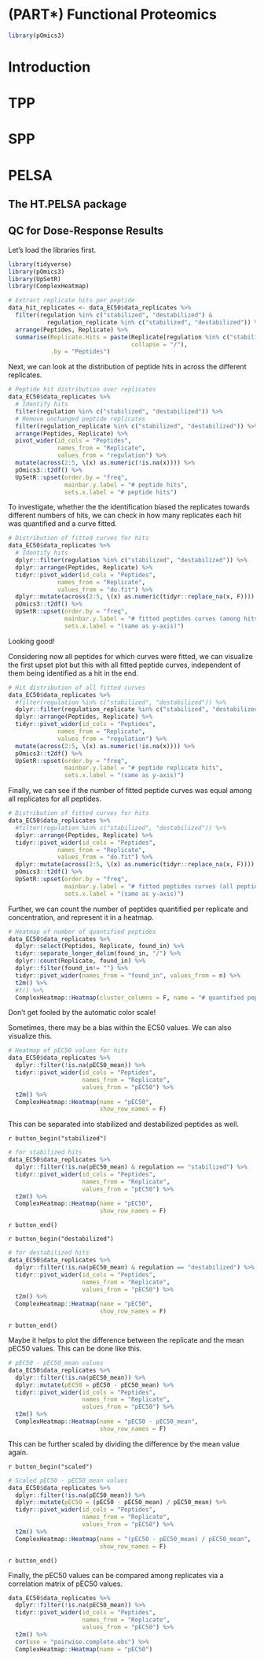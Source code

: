 # (PART\*) Functional Proteomics 

```r
library(pOmics3)
```

# Introduction




# TPP




# SPP 




# PELSA


## The HT.PELSA package



## QC for Dose-Response Results


Let's load the libraries first. 

```r
library(tidyverse)
library(pOmics3)
library(UpSetR)
library(ComplexHeatmap)
```


```r
# Extract replicate hits per peptide 
data_hit_replicates <- data_EC50$data_replicates %>% 
  filter(regulation %in% c("stabilized", "destabilized") & 
           regulation_replicate %in% c("stabilized", "destabilized")) %>% 
  arrange(Peptides, Replicate) %>% 
  summarise(Replicate.Hits = paste(Replicate[regulation %in% c("stabilized", "destabilized")], 
                                   collapse = "/"), 
            .by = "Peptides")
```



Next, we can look at the distribution of peptide hits in across the different replicates.

```r
# Peptide hit distribution over replicates 
data_EC50$data_replicates %>% 
  # Identify hits 
  filter(regulation %in% c("stabilized", "destabilized")) %>% 
  # Remove unchanged peptide replicates 
  filter(regulation_replicate %in% c("stabilized", "destabilized")) %>% 
  arrange(Peptides, Replicate) %>% 
  pivot_wider(id_cols = "Peptides", 
              names_from = "Replicate", 
              values_from = "regulation") %>% 
  mutate(across(2:5, \(x) as.numeric(!is.na(x)))) %>% 
  pOmics3::t2df() %>% 
  UpSetR::upset(order.by = "freq", 
                mainbar.y.label = "# peptide hits", 
                sets.x.label = "# peptide hits")
```

To investigate, whether the the identification biased the replicates towards different numbers of hits, we can check in how many replicates each hit was quantified and a curve fitted.

```r
# Distribution of fitted curves for hits 
data_EC50$data_replicates %>% 
  # Identify hits 
  dplyr::filter(regulation %in% c("stabilized", "destabilized")) %>% 
  dplyr::arrange(Peptides, Replicate) %>% 
  tidyr::pivot_wider(id_cols = "Peptides", 
              names_from = "Replicate", 
              values_from = "do.fit") %>% 
  dplyr::mutate(across(2:5, \(x) as.numeric(tidyr::replace_na(x, F)))) %>% 
  pOmics3::t2df() %>% 
  UpSetR::upset(order.by = "freq", 
                mainbar.y.label = "# fitted peptides curves (among hits)", 
                sets.x.label = "(same as y-axis)")
```

Looking good! 

Considering now all peptides for which curves were fitted, we can visualize the first upset plot but this with all fitted peptide curves, independent of them being identified as a hit in the end. 

```r
# Hit distribution of all fitted curves 
data_EC50$data_replicates %>% 
  #filter(regulation %in% c("stabilized", "destabilized")) %>% 
  dplyr::filter(regulation_replicate %in% c("stabilized", "destabilized")) %>% 
  dplyr::arrange(Peptides, Replicate) %>% 
  tidyr::pivot_wider(id_cols = "Peptides", 
              names_from = "Replicate", 
              values_from = "regulation") %>% 
  mutate(across(2:5, \(x) as.numeric(!is.na(x)))) %>% 
  pOmics3::t2df() %>% 
  UpSetR::upset(order.by = "freq", 
                mainbar.y.label = "# peptide replicate hits", 
                sets.x.label = "(same as y-axis)")
```


Finally, we can see if the number of fitted peptide curves was equal among all replicates for all peptides.

```r
# Distribution of fitted curves for hits 
data_EC50$data_replicates %>% 
  #filter(regulation %in% c("stabilized", "destabilized")) %>% 
  dplyr::arrange(Peptides, Replicate) %>% 
  tidyr::pivot_wider(id_cols = "Peptides", 
              names_from = "Replicate", 
              values_from = "do.fit") %>% 
  dplyr::mutate(across(2:5, \(x) as.numeric(tidyr::replace_na(x, F)))) %>% 
  pOmics3::t2df() %>% 
  UpSetR::upset(order.by = "freq", 
                mainbar.y.label = "# fitted peptides curves (all peptides)", 
                sets.x.label = "(same as y-axis)")
```


Further, we can count the number of peptides quantified per replicate and concentration, and represent it in a heatmap. 

```r
# Heatmap of number of quantified peptides 
data_EC50$data_replicates %>% 
  dplyr::select(Peptides, Replicate, found_in) %>% 
  tidyr::separate_longer_delim(found_in, "/") %>% 
  dplyr::count(Replicate, found_in) %>% 
  dplyr::filter(found_in!= "") %>% 
  tidyr::pivot_wider(names_from = "found_in", values_from = n) %>% 
  t2m() %>% 
  #t() %>% 
  ComplexHeatmap::Heatmap(cluster_columns = F, name = "# quantified peptides")
```

Don't get fooled by the automatic color scale!

Sometimes, there may be a bias within the EC50 values. We can also visualize this.

```r
# Heatmap of pEC50 values for hits 
data_EC50$data_replicates %>% 
  dplyr::filter(!is.na(pEC50_mean)) %>% 
  tidyr::pivot_wider(id_cols = "Peptides", 
                     names_from = "Replicate", 
                     values_from = "pEC50") %>% 
  t2m() %>% 
  ComplexHeatmap::Heatmap(name = "pEC50", 
                          show_row_names = F)
```

This can be separated into stabilized and destabilized peptides as well.

`r button_begin("stabilized")`
\
```r
# for stabilized hits
data_EC50$data_replicates %>% 
  dplyr::filter(!is.na(pEC50_mean) & regulation == "stabilized") %>% 
  tidyr::pivot_wider(id_cols = "Peptides", 
                     names_from = "Replicate", 
                     values_from = "pEC50") %>% 
  t2m() %>% 
  ComplexHeatmap::Heatmap(name = "pEC50", 
                          show_row_names = F)
```
`r button_end()`

`r button_begin("destabilized")`
\
```r
# for destabilized hits
data_EC50$data_replicates %>% 
  dplyr::filter(!is.na(pEC50_mean) & regulation == "destabilized") %>% 
  tidyr::pivot_wider(id_cols = "Peptides", 
                     names_from = "Replicate", 
                     values_from = "pEC50") %>% 
  t2m() %>% 
  ComplexHeatmap::Heatmap(name = "pEC50", 
                          show_row_names = F)
```
`r button_end()`


Maybe it helps to plot the difference between the replicate and the mean pEC50 values. This can be done like this.

```r
# pEC50 - pEC50_mean values
data_EC50$data_replicates %>% 
  dplyr::filter(!is.na(pEC50_mean)) %>% 
  dplyr::mutate(pEC50 = pEC50 - pEC50_mean) %>% 
  tidyr::pivot_wider(id_cols = "Peptides", 
                     names_from = "Replicate", 
                     values_from = "pEC50") %>% 
  t2m() %>% 
  ComplexHeatmap::Heatmap(name = "pEC50 - pEC50_mean", 
                          show_row_names = F)
```

This can be further scaled by dividing the difference by the mean value again. 

`r button_begin("scaled")`
\
```r
# Scaled pEC50 - pEC50_mean values
data_EC50$data_replicates %>% 
  dplyr::filter(!is.na(pEC50_mean)) %>% 
  dplyr::mutate(pEC50 = (pEC50 - pEC50_mean) / pEC50_mean) %>% 
  tidyr::pivot_wider(id_cols = "Peptides", 
                     names_from = "Replicate", 
                     values_from = "pEC50") %>% 
  t2m() %>% 
  ComplexHeatmap::Heatmap(name = "(pEC50 - pEC50_mean) / pEC50_mean", 
                          show_row_names = F)
```
`r button_end()`


Finally, the pEC50 values can be compared among replicates via a correlation matrix of pEC50 values. 

```r
data_EC50$data_replicates %>% 
  dplyr::filter(!is.na(pEC50_mean)) %>% 
  tidyr::pivot_wider(id_cols = "Peptides", 
                     names_from = "Replicate", 
                     values_from = "pEC50") %>% 
  t2m() %>% 
  cor(use = "pairwise.complete.obs") %>% 
  ComplexHeatmap::Heatmap(name = "pEC50")
```

